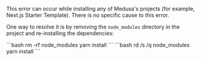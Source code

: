 
This error can occur while installing any of Medusa's projects (for example, Next.js Starter Template). There is no specific cause to this error.

One way to resolve it is by removing the `node_modules` directory in the project and re-installing the dependencies:

<Tabs groupId="operating-systems" isCodeTabs={true}>
  <TabItem value="unix" label="MacOS / Linux" default>
    ```bash
    rm -rf node_modules
    yarn install
    ```
  </TabItem>
  <TabItem value="windows" label="Windows">
    ```bash
    rd /s /q node_modules
    yarn install
    ```
  </TabItem>
</Tabs>